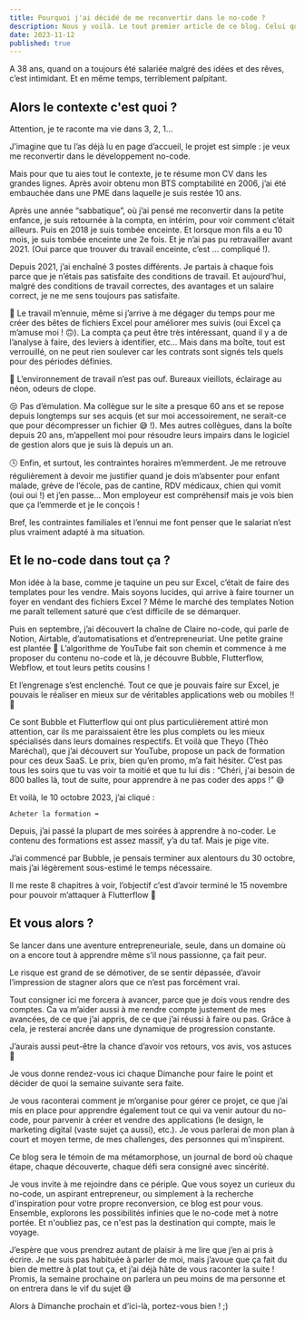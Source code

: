 ```yaml
---
title: Pourquoi j'ai décidé de me reconvertir dans le no-code ?
description: Nous y voilà. Le tout premier article de ce blog. Celui qui matérialise le début de mon aventure, qui concrétise ce projet, qui me met à nue.
date: 2023-11-12
published: true
---
```


A 38 ans, quand on a toujours été salariée malgré des idées et des rêves, c’est intimidant. Et en même temps, terriblement palpitant.

## Alors le contexte c'est quoi ?

Attention, je te raconte ma vie dans 3, 2, 1…

J’imagine que tu l’as déjà lu en page d’accueil, le projet est simple : je veux me reconvertir dans le développement no-code.

Mais pour que tu aies tout le contexte, je te résume mon CV dans les grandes lignes. Après avoir obtenu mon BTS comptabilité en 2006, j’ai été embauchée dans une PME dans laquelle je suis restée 10 ans.

Après une année “sabbatique”, où j’ai pensé me reconvertir dans la petite enfance, je suis retournée à la compta, en intérim, pour voir comment c’était ailleurs. Puis en 2018 je suis tombée enceinte. Et lorsque mon fils a eu 10 mois, je suis tombée enceinte une 2e fois. Et je n’ai pas pu retravailler avant 2021. (Oui parce que trouver du travail enceinte, c’est … compliqué !).

Depuis 2021, j’ai enchaîné 3 postes différents. Je partais à chaque fois parce que je n’étais pas satisfaite des conditions de travail. Et aujourd’hui, malgré des conditions de travail correctes, des avantages et un salaire correct, je ne me sens toujours pas satisfaite.

🥱 Le travail m’ennuie, même si j’arrive à me dégager du temps pour me créer des bêtes de fichiers Excel pour améliorer mes suivis (oui Excel ça m’amuse moi ! 🙃). La compta ça peut être très intéressant, quand il y a de l’analyse à faire, des leviers à identifier, etc… Mais dans ma boîte, tout est verrouillé, on ne peut rien soulever car les contrats sont signés tels quels pour des périodes définies.

🏢 L’environnement de travail n’est pas ouf. Bureaux vieillots, éclairage au néon, odeurs de clope.

😒 Pas d’émulation. Ma collègue sur le site a presque 60 ans et se repose depuis longtemps sur ses acquis (et sur moi accessoirement, ne serait-ce que pour décompresser un fichier 😅 !). Mes autres collègues, dans la boîte depuis 20 ans, m’appellent moi pour résoudre leurs impairs dans le logiciel de gestion alors que je suis là depuis un an.

🕓 Enfin, et surtout, les contraintes horaires m’emmerdent. Je me retrouve régulièrement à devoir me justifier quand je dois m’absenter pour enfant malade, grève de l’école, pas de cantine, RDV médicaux, chien qui vomit (oui oui !) et j’en passe… Mon employeur est compréhensif mais je vois bien que ça l’emmerde et je le conçois !

Bref, les contraintes familiales et l’ennui me font penser que le salariat n’est plus vraiment adapté à ma situation.

## Et le no-code dans tout ça ?

Mon idée à la base, comme je taquine un peu sur Excel, c’était de faire des templates pour les vendre. Mais soyons lucides, qui arrive à faire tourner un foyer en vendant des fichiers Excel ? Même le marché des templates Notion me paraît tellement saturé que c’est difficile de se démarquer.

Puis en septembre, j’ai découvert la chaîne de Claire no-code, qui parle de Notion, Airtable, d’automatisations et d’entrepreneuriat. Une petite graine est plantée 🌱 L’algorithme de YouTube fait son chemin et commence à me proposer du contenu no-code et là, je découvre Bubble, Flutterflow, Webflow, et tout leurs petits cousins !

Et l’engrenage s’est enclenché. Tout ce que je pouvais faire sur Excel, je pouvais le réaliser en mieux sur de véritables applications web ou mobiles !! 🤩

Ce sont Bubble et Flutterflow qui ont plus particulièrement attiré mon attention, car ils me paraissaient être les plus complets ou les mieux spécialisés dans leurs domaines respectifs. Et voilà que Theyo (Théo Maréchal), que j’ai découvert sur YouTube, propose un pack de formation pour ces deux SaaS. Le prix, bien qu’en promo, m’a fait hésiter. C’est pas tous les soirs que tu vas voir ta moitié et que tu lui dis : “Chéri, j'ai besoin de 800 balles là, tout de suite, pour apprendre à ne pas coder des apps !” 😅

Et voilà, le 10 octobre 2023, j’ai cliqué :

```mdx
Acheter la formation ➡
```

Depuis, j’ai passé la plupart de mes soirées à apprendre à no-coder. Le contenu des formations est assez massif, y’a du taf. Mais je pige vite.

J’ai commencé par Bubble, je pensais terminer aux alentours du 30 octobre, mais j’ai légèrement sous-estimé le temps nécessaire.

Il me reste 8 chapitres à voir, l’objectif c’est d’avoir terminé le 15 novembre pour pouvoir m’attaquer à Flutterflow 💪

## Et vous alors ?

Se lancer dans une aventure entrepreneuriale, seule, dans un domaine où on a encore tout à apprendre même s’il nous passionne, ça fait peur.

Le risque est grand de se démotiver, de se sentir dépassée, d’avoir l’impression de stagner alors que ce n’est pas forcément vrai.

Tout consigner ici me forcera à avancer, parce que je dois vous rendre des comptes. Ca va m’aider aussi à me rendre compte justement de mes avancées, de ce que j’ai appris, de ce que j’ai réussi à faire ou pas. Grâce à cela, je resterai ancrée dans une dynamique de progression constante.

J’aurais aussi peut-être la chance d’avoir vos retours, vos avis, vos astuces 🙏

Je vous donne rendez-vous ici chaque Dimanche pour faire le point et décider de quoi la semaine suivante sera faite.

Je vous raconterai comment je m’organise pour gérer ce projet, ce que j’ai mis en place pour apprendre également tout ce qui va venir autour du no-code, pour parvenir à créer et vendre des applications (le design, le marketing digital (vaste sujet ça aussi), etc.). Je vous parlerai de mon plan à court et moyen terme, de mes challenges, des personnes qui m’inspirent.

Ce blog sera le témoin de ma métamorphose, un journal de bord où chaque étape, chaque découverte, chaque défi sera consigné avec sincérité.

Je vous invite à me rejoindre dans ce périple. Que vous soyez un curieux du no-code, un aspirant entrepreneur, ou simplement à la recherche d'inspiration pour votre propre reconversion, ce blog est pour vous. Ensemble, explorons les possibilités infinies que le no-code met à notre portée. Et n'oubliez pas, ce n'est pas la destination qui compte, mais le voyage.

J’espère que vous prendrez autant de plaisir à me lire que j’en ai pris à écrire. Je ne suis pas habituée à parler de moi, mais j’avoue que ça fait du bien de mettre à plat tout ça, et j’ai déjà hâte de vous raconter la suite ! Promis, la semaine prochaine on parlera un peu moins de ma personne et on entrera dans le vif du sujet 😅

Alors à Dimanche prochain et d’ici-là, portez-vous bien ! ;)
